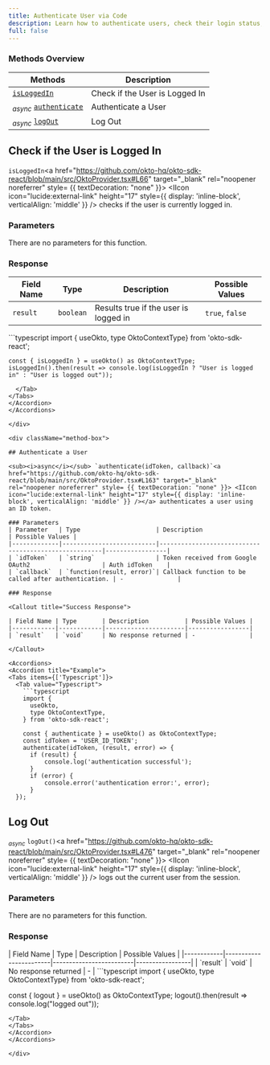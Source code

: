 ```yaml
---
title: Authenticate User via Code
description: Learn how to authenticate users, check their login status, and log them out using the Okto SDK.
full: false
---
```




### Methods Overview

| Methods                                                                | Description                     |                 
|------------------------------------------------------------------------|---------------------------------|
| [`isLoggedIn`](#check-if-the-user-is-logged-in)                      | Check if the User is Logged In  |
| <sub><i>async</i></sub> [`authenticate`](#authenticate-a-user)              | Authenticate a User             |
| <sub><i>async</i></sub> [`logOut`](#log-out)                                                 | Log Out                         |

<div className="method-box">

## Check if the User is Logged In

`isLoggedIn`<a href="https://github.com/okto-hq/okto-sdk-react/blob/main/src/OktoProvider.tsx#L66" target="_blank" rel="noopener noreferrer" style= {{ textDecoration: "none" }}> <IIcon icon="lucide:external-link" height="17" style={{ display: 'inline-block', verticalAlign: 'middle' }} /></a> checks if the user is currently logged in.

### Parameters

There are no parameters for this function.

### Response

<Callout title="Success Response">

| Field Name | Type          | Description                            | Possible Values |
|------------|---------------|----------------------------------------|-----------------|
| `result`   | `boolean`     | Results true if the user is logged in  | `true`, `false` |

</Callout>

<Accordions>
<Accordion title="Example">
<Tabs items={['Typescript']}>
  <Tab value="Typescript">
    ```typescript
    import { useOkto, type OktoContextType} from 'okto-sdk-react';
 
    const { isLoggedIn } = useOkto() as OktoContextType;
    isLoggedIn().then(result => console.log(isLoggedIn ? "User is logged in" : "User is logged out"));
```
  </Tab>
</Tabs>
</Accordion>
</Accordions>

</div>

<div className="method-box">

## Authenticate a User

<sub><i>async</i></sub> `authenticate(idToken, callback)`<a href="https://github.com/okto-hq/okto-sdk-react/blob/main/src/OktoProvider.tsx#L163" target="_blank" rel="noopener noreferrer" style= {{ textDecoration: "none" }}> <IIcon icon="lucide:external-link" height="17" style={{ display: 'inline-block', verticalAlign: 'middle' }} /></a> authenticates a user using an ID token.

### Parameters
| Parameter   | Type                     | Description                                               | Possible Values |
|-------------|--------------------------|------------------------------------------------------|-----------------|
| `idToken`   | `string`                 | Token received from Google OAuth2                    | Auth idToken    |
| `callback`  | `function(result, error)`| Callback function to be called after authentication. | -               |

### Response

<Callout title="Success Response">

| Field Name | Type       | Description          | Possible Values |
|------------|------------|----------------------|-----------------|
| `result`   | `void`     | No response returned | -               |

</Callout>

<Accordions>
<Accordion title="Example">
<Tabs items={['Typescript']}>
  <Tab value="Typescript">
    ```typescript
    import {
      useOkto,
      type OktoContextType,
    } from 'okto-sdk-react';
 
    const { authenticate } = useOkto() as OktoContextType;
    const idToken = 'USER_ID_TOKEN';
    authenticate(idToken, (result, error) => {
      if (result) {
          console.log('authentication successful');
      }
      if (error) {
          console.error('authentication error:', error);
      }
  });
```
  </Tab>
</Tabs>
</Accordion>
</Accordions>

</div>

<div className="method-box">

## Log Out

<sub><i>async</i></sub> `logOut()`<a href="https://github.com/okto-hq/okto-sdk-react/blob/main/src/OktoProvider.tsx#L476" target="_blank" rel="noopener noreferrer" style= {{ textDecoration: "none" }}> <IIcon icon="lucide:external-link" height="17" style={{ display: 'inline-block', verticalAlign: 'middle' }} /></a> logs out the current user from the session.

### Parameters

There are no parameters for this function.

### Response 

<Callout title="Success Response">
| Field Name | Type                   | Description             | Possible Values |
|------------|------------------------|-------------------------|-----------------|
| `result`   | `void`                 | No response returned    | -               |

</Callout>

<Accordions>
<Accordion title="Example">
<Tabs items={['Typescript']}>
  <Tab value="Typescript">
   ```typescript
  import { useOkto, type OktoContextType} from 'okto-sdk-react';
 
  const { logout } = useOkto() as OktoContextType;
  logout().then(result => console.log("logged out"));
  ```
  </Tab>
</Tabs>
</Accordion>
</Accordions>

</div>
